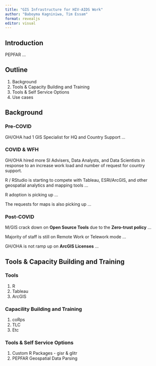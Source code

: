 ```yaml
---
title: "GIS Infrastructure for HIV-AIDS Work"
author: "Baboyma Kagniniwa, Tim Essam"
format: revealjs
editor: visual
---
```


## Introduction

PEPFAR ...

## Outline

1. Background
2. Tools & Capacity Building and Training
3. Tools & Self Service Options
3. Use cases

## Background

### Pre-COVID

GH/OHA had 1 GIS Specialist for HQ and Country Support ...

### COVID & WFH

GH/OHA hired more SI Advisers, Data Analysts, and Data Scientists in response to an increase work load and number of request for country support.

R / RStudio is starting to compete with Tableau, ESRI/ArcGIS, and other geospatial analytics and mapping tools ...

R adoption is picking up ...

The requests for maps is also picking up ...

### Post-COVID

M/GIS crack down on **Open Source Tools** due to the **Zero-trust policy** ...

Majority of staff is still on Remote Work or Telework mode ...

GH/OHA is not ramp up on **ArcGIS Licenses** ...

## Tools & Capacity Building and Training

### Tools 

1. R 
2. Tableau
3. ArcGIS

### Capacility Building and Training

1. coRps
2. TLC
3. Etc

### Tools & Self Service Options

1. Custom R Packages - gisr & glitr
2. PEPFAR Geospatial Data Parsing




